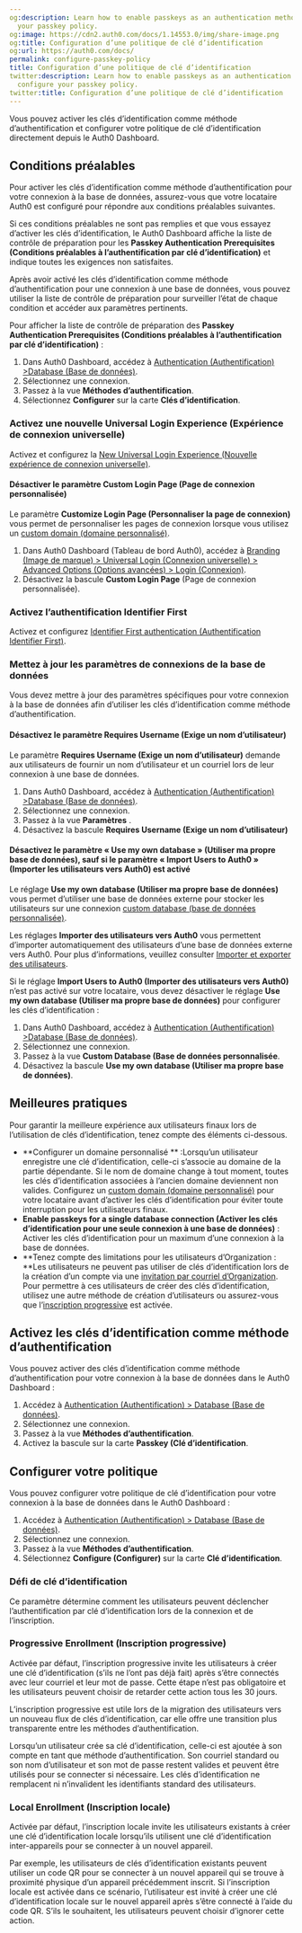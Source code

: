 ```yaml
---
og:description: Learn how to enable passkeys as an authentication method and configure
  your passkey policy.
og:image: https://cdn2.auth0.com/docs/1.14553.0/img/share-image.png
og:title: Configuration d’une politique de clé d’identification
og:url: https://auth0.com/docs/
permalink: configure-passkey-policy
title: Configuration d’une politique de clé d’identification
twitter:description: Learn how to enable passkeys as an authentication method and
  configure your passkey policy.
twitter:title: Configuration d’une politique de clé d’identification
---
```


Vous pouvez activer les clés d’identification comme méthode d’authentification et configurer votre politique de clé d’identification directement depuis le Auth0 Dashboard.

## Conditions préalables

Pour activer les clés d’identification comme méthode d’authentification pour votre connexion à la base de données, assurez-vous que votre locataire Auth0 est configuré pour répondre aux conditions préalables suivantes.

Si ces conditions préalables ne sont pas remplies et que vous essayez d’activer les clés d’identification, le Auth0 Dashboard affiche la liste de contrôle de préparation pour les **Passkey Authentication Prerequisites (Conditions préalables à l’authentification par clé d’identification)** et indique toutes les exigences non satisfaites.

Après avoir activé les clés d’identification comme méthode d’authentification pour une connexion à une base de données, vous pouvez utiliser la liste de contrôle de préparation pour surveiller l’état de chaque condition et accéder aux paramètres pertinents.

Pour afficher la liste de contrôle de préparation des **Passkey Authentication Prerequisites (Conditions préalables à l’authentification par clé d’identification)** :

1. Dans Auth0 Dashboard, accédez à [Authentication (Authentification) >Database (Base de données)](https://manage.auth0.com/dashboard/#/connections/database).
2. Sélectionnez une connexion.
3. Passez à la vue **Méthodes d’authentification**.
4. Sélectionnez **Configurer** sur la carte **Clés d’identification**.

### Activez une nouvelle Universal Login Experience (Expérience de connexion universelle)

Activez et configurez la [New Universal Login Experience (Nouvelle expérience de connexion universelle)](/login/universal-login/universal-experience).

#### Désactiver le paramètre Custom Login Page (Page de connexion personnalisée)

Le paramètre **Customize Login Page (Personnaliser la page de connexion)** vous permet de personnaliser les pages de connexion lorsque vous utilisez un [custom domain (domaine personnalisé)](/custom-domains).

1. Dans Auth0 Dashboard (Tableau de bord Auth0), accédez à [Branding (Image de marque) > Universal Login (Connexion universelle) > Advanced Options (Options avancées) > Login (Connexion)](https://manage.auth0.com/#/login_page).
2. Désactivez la bascule **Custom Login Page** (Page de connexion personnalisée).

### Activez l’authentification Identifier First

Activez et configurez [Identifier First authentication (Authentification Identifier First)](/login/universal-login/identifier-first).

### Mettez à jour les paramètres de connexions de la base de données

Vous devez mettre à jour des paramètres spécifiques pour votre connexion à la base de données afin d’utiliser les clés d’identification comme méthode d’authentification.

#### Désactivez le paramètre Requires Username (Exige un nom d’utilisateur)

Le paramètre **Requires Username (Exige un nom d’utilisateur)** demande aux utilisateurs de fournir un nom d’utilisateur et un courriel lors de leur connexion à une base de données.

1. Dans Auth0 Dashboard, accédez à [Authentication (Authentification) >Database (Base de données)](https://manage.auth0.com/#/connections/database).
2. Sélectionnez une connexion.
3. Passez à la vue **Paramètres** .
4. Désactivez la bascule **Requires Username (Exige un nom d’utilisateur)**

#### Désactivez le paramètre « Use my own database » (Utiliser ma propre base de données), sauf si le paramètre « Import Users to Auth0 » (Importer les utilisateurs vers Auth0) est activé

Le réglage **Use my own database (Utiliser ma propre base de données)** vous permet d’utiliser une base de données externe pour stocker les utilisateurs sur une connexion [custom database (base de données personnalisée)](/connections/database/custom-db/create-db-connection).

Les réglages **Importer des utilisateurs vers Auth0** vous permettent d’importer automatiquement des utilisateurs d’une base de données externe vers Auth0. Pour plus d’informations, veuillez consulter [Importer et exporter des utilisateurs](/users/import-and-export-users/user-migration-scenarios).

Si le réglage **Import Users to Auth0 (Importer des utilisateurs vers Auth0)** n’est pas activé sur votre locataire, vous devez désactiver le réglage **Use my own database (Utiliser ma propre base de données)** pour configurer les clés d’identification :

1. Dans Auth0 Dashboard, accédez à [Authentication (Authentification) >Database (Base de données)](https://manage.auth0.com/#/connections/database).
2. Sélectionnez une connexion.
3. Passez à la vue **Custom Database (Base de données personnalisée**.
4. Désactivez la bascule **Use my own database (Utiliser ma propre base de données)**.

## Meilleures pratiques

Pour garantir la meilleure expérience aux utilisateurs finaux lors de l’utilisation de clés d’identification, tenez compte des éléments ci-dessous.

* **Configurer un domaine personnalisé ** :Lorsqu’un utilisateur enregistre une clé d’identification, celle-ci s’associe au domaine de la partie dépendante. Si le nom de domaine change à tout moment, toutes les clés d’identification associées à l’ancien domaine deviennent non valides. Configurez un [custom domain (domaine personnalisé)](https://auth0.com/docs/customize/custom-domains) pour votre locataire avant d’activer les clés d’identification pour éviter toute interruption pour les utilisateurs finaux.
* **Enable passkeys for a single database connection (Activer les clés d’identification pour une seule connexion à une base de données)** : Activer les clés d’identification pour un maximum d’une connexion à la base de données.
* **Tenez compte des limitations pour les utilisateurs d’Organization : **Les utilisateurs ne peuvent pas utiliser de clés d’identification lors de la création d’un compte via une [invitation par courriel d’Organization](https://auth0.com/docs/manage-users/organizations/configure-organizations/invite-members). Pour permettre à ces utilisateurs de créer des clés d’identification, utilisez une autre méthode de création d’utilisateurs ou assurez-vous que l’[inscription progressive](#progressive-enrollment) est activée.

## Activez les clés d’identification comme méthode d’authentification

Vous pouvez activer des clés d’identification comme méthode d’authentification pour votre connexion à la base de données dans le Auth0 Dashboard :

1. Accédez à [Authentication (Authentification) > Database (Base de données)](https://manage.auth0.com/#/connections/database).
2. Sélectionnez une connexion.
3. Passez à la vue **Méthodes d’authentification**.
4. Activez la bascule sur la carte **Passkey (Clé d’identification**.



## Configurer votre politique

Vous pouvez configurer votre politique de clé d’identification pour votre connexion à la base de données dans le Auth0 Dashboard :

1. Accédez à [Authentication (Authentification) > Database (Base de données)](https://manage.auth0.com/#/connections/database).
2. Sélectionnez une connexion.
3. Passez à la vue **Méthodes d’authentification**.
4. Sélectionnez **Configure (Configurer)** sur la carte **Clé d’identification**.



### Défi de clé d’identification

Ce paramètre détermine comment les utilisateurs peuvent déclencher l’authentification par clé d’identification lors de la connexion et de l’inscription.



### Progressive Enrollment (Inscription progressive)

Activée par défaut, l’inscription progressive invite les utilisateurs à créer une clé d’identification (s’ils ne l’ont pas déjà fait) après s’être connectés avec leur courriel et leur mot de passe. Cette étape n’est pas obligatoire et les utilisateurs peuvent choisir de retarder cette action tous les 30 jours.

L’inscription progressive est utile lors de la migration des utilisateurs vers un nouveau flux de clés d’identification, car elle offre une transition plus transparente entre les méthodes d’authentification.

Lorsqu’un utilisateur crée sa clé d’identification, celle-ci est ajoutée à son compte en tant que méthode d’authentification. Son courriel standard ou son nom d’utilisateur et son mot de passe restent valides et peuvent être utilisés pour se connecter si nécessaire. Les clés d’identification ne remplacent ni n’invalident les identifiants standard des utilisateurs.

### Local Enrollment (Inscription locale)

Activée par défaut, l’inscription locale invite les utilisateurs existants à créer une clé d’identification locale lorsqu’ils utilisent une clé d’identification inter-appareils pour se connecter à un nouvel appareil.

Par exemple, les utilisateurs de clés d’identification existants peuvent utiliser un code QR pour se connecter à un nouvel appareil qui se trouve à proximité physique d’un appareil précédemment inscrit. Si l’inscription locale est activée dans ce scénario, l’utilisateur est invité à créer une clé d’identification locale sur le nouvel appareil après s’être connecté à l’aide du code QR. S’ils le souhaitent, les utilisateurs peuvent choisir d’ignorer cette action.